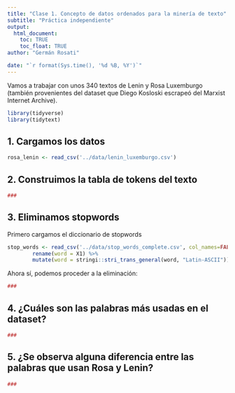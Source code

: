 ```yaml
---
title: "Clase 1. Concepto de datos ordenados para la minería de texto"
subtitle: "Práctica independiente"
output: 
  html_document:
    toc: TRUE
    toc_float: TRUE
author: "Germán Rosati"

date: "`r format(Sys.time(), '%d %B, %Y')`"
---
```


Vamos a trabajar con unos 340 textos de Lenin y Rosa Luxemburgo (también provenientes del dataset que Diego Kosloski escrapeó del Marxist Internet Archive).

```r
library(tidyverse)
library(tidytext)
```

## 1. Cargamos los datos

```r
rosa_lenin <- read_csv('../data/lenin_luxemburgo.csv')
```

## 2. Construimos la tabla de tokens del texto
```r
###
```

## 3. Eliminamos stopwords

Primero cargamos el diccionario de stopwords

```r
stop_words <- read_csv('../data/stop_words_complete.csv', col_names=FALSE) %>%
        rename(word = X1) %>%
        mutate(word = stringi::stri_trans_general(word, "Latin-ASCII"))
```
Ahora sí, podemos proceder a la eliminación:
```r
###
```

## 4. ¿Cuáles son las palabras más usadas en el dataset?
```r
###
```

## 5. ¿Se observa alguna diferencia entre las palabras que usan Rosa y Lenin?
```r
###
```

